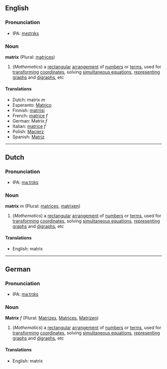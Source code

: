 ==English==
===Pronunciation===
*IPA: [[meɪtrɪks]]

===Noun===
'''matrix''' (Plural: [[matrices]])

#(''Mathematics'') a [[rectangular]] [[arrangement]] of [[number]]s or [[term]]s, used for [[transform]]ing [[coordinate]]s, solving [[simultaneous equations]], [[represent]]ing [[graph]]s and [[digraph]]s, etc

====Translations====
*Dutch: matrix ''m''
*Esperanto: [[Matrico]]
*Finnish: [[matriisi]]
*French: [[matrice]] ''f''
*German: Matrix ''f''
*Italian: [[matrice]] ''f''
*Polish: [[Macierz]]
*Spanish: [[Matriz]]

----
==Dutch==
===Pronunciation===
*IPA: [[maːtrɪks]]

===Noun===
'''matrix''' ''m'' (Plural: [[matrices]], [[matrixen]])

#(''Mathematics'') a [[rectangular]] [[arrangement]] of [[number]]s or [[term]]s, used for [[transform]]ing [[coordinate]]s, solving [[simultaneous equations]], [[represent]]ing [[graph]]s and [[digraph]]s, etc

====Translations====
*English: matrix 

----
==German==
===Pronunciation===
*IPA: [[maːtrɪks]]

===Noun===
'''Matrix''' ''f'' (Plural: [[Matrizes]], [[Matrices]], [[Matrizen]])

#(''Mathematics'') a [[rectangular]] [[arrangement]] of [[number]]s or [[term]]s, used for [[transform]]ing [[coordinate]]s, solving [[simultaneous equations]], [[represent]]ing [[graph]]s and [[digraph]]s, etc

====Translations====
*English: matrix